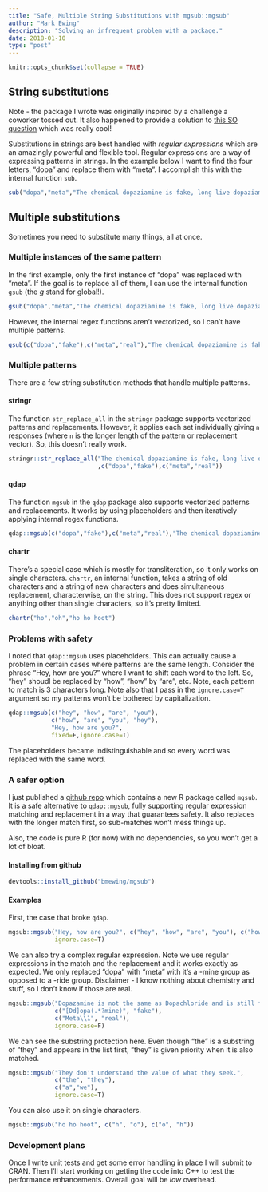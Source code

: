 ```yaml
---
title: "Safe, Multiple String Substitutions with mgsub::mgsub"
author: "Mark Ewing"
description: "Solving an infrequent problem with a package."
date: 2018-01-10
type: "post"
---
```


```r
knitr::opts_chunk$set(collapse = TRUE)
```

## String substitutions

Note - the package I wrote was originally inspired by a challenge a coworker tossed out. It also happened to provide a solution to [this SO question](https://stackoverflow.com/questions/48169135/str-replace-all-replacing-named-vector-elements-iteratively-not-all-at-once/48189012#48189012) which was really cool!

Substitutions in strings are best handled with *regular expressions* which are an amazingly powerful and flexible tool.  Regular expressions are a way of expressing patterns in strings.  In the example below I want to find the four letters, "dopa" and replace them with "meta". I accomplish this with the internal function `sub`.

```r
sub("dopa","meta","The chemical dopaziamine is fake, long live dopaziamine!")
```

## Multiple substitutions

Sometimes you need to substitute many things, all at once.

### Multiple instances of the same pattern

In the first example, only the first instance of "dopa" was replaced with "meta".  If the goal is to replace all of them, I can use the internal function `gsub` (the *g* stand for global!).

```r
gsub("dopa","meta","The chemical dopaziamine is fake, long live dopaziamine!")
```

However, the internal regex functions aren't vectorized, so I can't have multiple patterns.

```r
gsub(c("dopa","fake"),c("meta","real"),"The chemical dopaziamine is fake, long live dopaziamine!")
```

### Multiple patterns

There are a few string substitution methods that handle multiple patterns.

#### stringr

The function `str_replace_all` in the `stringr` package supports vectorized patterns and replacements. However, it applies each set individually giving `n` responses (where `n` is the longer length of the pattern or replacement vector).  So, this doesn't really work.

```r
stringr::str_replace_all("The chemical dopaziamine is fake, long live dopaziamine!"
                         ,c("dopa","fake"),c("meta","real"))
```

#### qdap

The function `mgsub` in the `qdap` package also supports vectorized patterns and replacements.  It works by using placeholders and then iteratively applying internal regex functions.

```r
qdap::mgsub(c("dopa","fake"),c("meta","real"),"The chemical dopaziamine is fake, long live dopaziamine!")
```

#### chartr

There's a special case which is mostly for transliteration, so it only works on single characters.  `chartr`, an internal function, takes a string of old characters and a string of new characters and does simultaneous replacement, characterwise, on the string.  This does not support regex or anything other than single characters, so it's pretty limited.

```r
chartr("ho","oh","ho ho hoot")
```

### Problems with safety

I noted that `qdap::mgsub` uses placeholders.  This can actually cause a problem in certain cases where patterns are the same length.  Consider the phrase "Hey, how are you?" where I want to shift each word to the left. So, "hey" shoudl be replaced by "how", "how" by "are", etc.  Note, each pattern to match is 3 characters long.  Note also that I pass in the `ignore.case=T` argument so my patterns won't be bothered by capitalization.

```r
qdap::mgsub(c("hey", "how", "are", "you"),
            c("how", "are", "you", "hey"),
            "Hey, how are you?",
            fixed=F,ignore.case=T)
```

The placeholders became indistinguishable and so every word was replaced with the same word.

### A safer option

I just published a [github repo](https://github.com/bmewing/mgsub) which contains a new R package called `mgsub`.  It is a safe alternative to `qdap::mgsub`, fully supporting regular expression matching and replacement in a way that guarantees safety.  It also replaces with the longer match first, so sub-matches won't mess things up.

Also, the code is pure R (for now) with no dependencies, so you won't get a lot of bloat.

#### Installing from github

```r
devtools::install_github("bmewing/mgsub")
```

#### Examples

First, the case that broke `qdap`.

```r
mgsub::mgsub("Hey, how are you?", c("hey", "how", "are", "you"), c("how", "are", "you", "hey"),
             ignore.case=T)
```

We can also try a complex regular expression.  Note we use regular expressions in the match and the replacement and it works exactly as expected.  We only replaced "dopa" with "meta" with it's a -mine group as opposed to a -ride group.  Disclaimer - I know nothing about chemistry and stuff, so I don't know if those are real.

```r
mgsub::mgsub("Dopazamine is not the same as Dopachloride and is still fake.",
             c("[Dd]opa(.*?mine)", "fake"),
             c("Meta\\1", "real"),
             ignore.case=F)
```

We can see the substring protection here. Even though "the" is a substring of "they" and appears in the list first, "they" is given priority when it is also matched.

```r
mgsub::mgsub("They don't understand the value of what they seek.",
             c("the", "they"),
             c("a","we"),
             ignore.case=T)
```

You can also use it on single characters.

```r
mgsub::mgsub("ho ho hoot", c("h", "o"), c("o", "h"))
```

### Development plans

Once I write unit tests and get some error handling in place I will submit to CRAN.  Then I'll start working on getting the code into C++ to test the performance enhancements.  Overall goal will be *low* overhead.